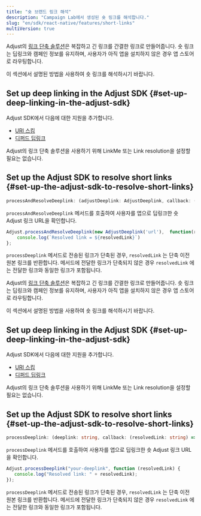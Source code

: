 ```yaml
---
title: "숏 브랜드 링크 해석"
description: "Campaign Lab에서 생성된 숏 링크를 해석합니다."
slug: "en/sdk/react-native/features/short-links"
multiVersion: true
---
```

<sdkversion version="v5"> 

Adjust의 [링크 단축 솔루션](https://help.adjust.com/en/article/short-branded-links)은 복잡하고 긴 링크를 간결한 링크로 만들어줍니다. 숏 링크는 딥링크와 캠페인 정보를 유지하며, 사용자가 아직 앱을 설치하지 않은 경우 앱 스토어로 라우팅합니다.

이 섹션에서 설명된 방법을 사용하여 숏 링크를 해석하시기 바랍니다.

Set up deep linking in the Adjust SDK \{\#set\-up\-deep\-linking\-in\-the\-adjust\-sdk\}
--------------------------------------------------------------------------------------------------

Adjust SDK에서 다음에 대한 지원을 추가합니다.

* [URI 스킴](/en/sdk/react-native/features/deep-links)
* [디퍼드 딥링크](/en/sdk/react-native/features/deep-links#deferred-deep-linking)

<callout type="note"> 

Adjust의 링크 단축 솔루션을 사용하기 위해 LinkMe 또는 Link resolution을 설정할 필요는 없습니다.
</Callout> 

Set up the Adjust SDK to resolve short links \{\#set\-up\-the\-adjust\-sdk\-to\-resolve\-short\-links\}
------------------------------------------------------------------------------------------------------------------

<codeblock title="메서드 서명"> 

```ts
processAndResolveDeeplink: (adjustDeeplink: AdjustDeeplink, callback: (resolvedLink: string) => void) => void
```

</CodeBlock> 

`processAndResolveDeeplink` 메서드를 호출하여 사용자를 앱으로 딥링크한 숏 Adjust 링크 URL을 확인합니다.

```jsx
Adjust.processAndResolveDeeplink(new AdjustDeeplink('url'),  function(resolvedLink) {
    console.log(`Resolved link = ${resolvedLink}`)
};
```

`processDeeplink` 메서드로 전송된 링크가 단축된 경우, `resolvedLink` 는 단축 이전 원본 링크를 반환합니다. 메서드에 전달한 링크가 단축되지 않은 경우 `resolvedLink` 에는 전달한 링크와 동일한 링크가 포함됩니다.
</SdkVersion> <sdkversion version="v4"> 

Adjust의 [링크 단축 솔루션](https://help.adjust.com/en/article/short-branded-links)은 복잡하고 긴 링크를 간결한 링크로 만들어줍니다. 숏 링크는 딥링크와 캠페인 정보를 유지하며, 사용자가 아직 앱을 설치하지 않은 경우 앱 스토어로 라우팅합니다.

이 섹션에서 설명된 방법을 사용하여 숏 링크를 해석하시기 바랍니다.

Set up deep linking in the Adjust SDK \{\#set\-up\-deep\-linking\-in\-the\-adjust\-sdk\}
--------------------------------------------------------------------------------------------------

Adjust SDK에서 다음에 대한 지원을 추가합니다.

* [URI 스킴](/en/sdk/react-native/features/deep-links)
* [디퍼드 딥링크](/en/sdk/react-native/features/deep-links#deferred-deep-linking)

<callout type="note"> 

Adjust의 링크 단축 솔루션을 사용하기 위해 LinkMe 또는 Link resolution을 설정할 필요는 없습니다.
</Callout> 

Set up the Adjust SDK to resolve short links \{\#set\-up\-the\-adjust\-sdk\-to\-resolve\-short\-links\}
------------------------------------------------------------------------------------------------------------------

<codeblock title="메서드 서명"> 

```ts
processDeeplink: (deeplink: string, callback: (resolvedLink: string) => void) => void
```

</CodeBlock> 

`processDeeplink` 메서드를 호출하여 사용자를 앱으로 딥링크한 숏 Adjust 링크 URL을 확인합니다.

```ts
Adjust.processDeeplink("your-deeplink", function (resolvedLink) {
   console.log("Resolved link: " + resolvedLink);
});
```

`processDeeplink` 메서드로 전송된 링크가 단축된 경우, `resolvedLink` 는 단축 이전 원본 링크를 반환합니다. 메서드에 전달한 링크가 단축되지 않은 경우 `resolvedLink` 에는 전달한 링크와 동일한 링크가 포함됩니다.
</SdkVersion>

